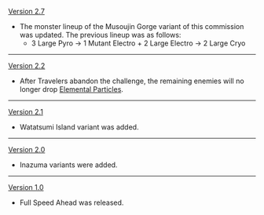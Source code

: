 {{Change History/Header}}
[[Version 2.7]]
* The monster lineup of the Musoujin Gorge variant of this commission was updated. The previous lineup was as follows:
** 3 Large Pyro → 1 Mutant Electro + 2 Large Electro → 2 Large Cryo
----
[[Version 2.2]]
* After Travelers abandon the challenge, the remaining enemies will no longer drop [[Elemental Particles]].
----
[[Version 2.1]]
*Watatsumi Island variant was added.
----
[[Version 2.0]]
*Inazuma variants were added.
----
[[Version 1.0]]
*Full Speed Ahead was released.